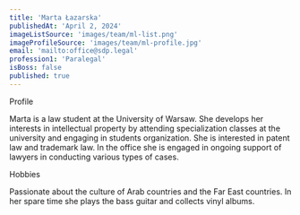 ```yaml
---
title: 'Marta Łazarska'
publishedAt: 'April 2, 2024'
imageListSource: 'images/team/ml-list.png'
imageProfileSource: 'images/team/ml-profile.jpg'
email: 'mailto:office@sdp.legal'
profession1: 'Paralegal'
isBoss: false
published: true
---
```


<ProfileSection type="profile">Profile</ProfileSection>

Marta is a law student at the University of Warsaw. She develops her interests in intellectual property by attending specialization classes at the university and engaging in students organization. She is interested in patent law and trademark law. In the office she is engaged in ongoing support of lawyers in conducting various types of cases.

<ProfileSection type="hobby">Hobbies</ProfileSection>

Passionate about the culture of Arab countries and the Far East countries. In her spare time she plays the bass guitar and collects vinyl albums.
